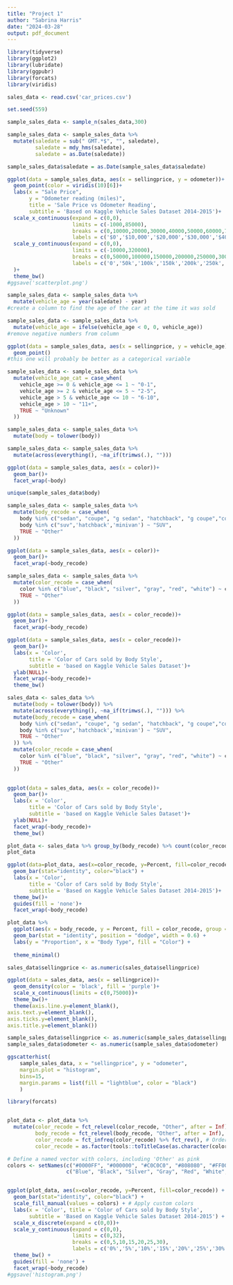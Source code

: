 ```yaml
---
title: "Project 1"
author: "Sabrina Harris"
date: "2024-03-28"
output: pdf_document
---
```


```r
library(tidyverse)
library(ggplot2)
library(lubridate)
library(ggpubr)
library(forcats)
library(viridis)

sales_data <- read.csv('car_prices.csv')
```

```r
set.seed(559)

sample_sales_data <- sample_n(sales_data,300)
```


```r
sample_sales_data <- sample_sales_data %>%
  mutate(saledate = sub(" GMT.*$", "", saledate),
         saledate = mdy_hms(saledate), 
         saledate = as.Date(saledate))

sample_sales_data$saledate = as.Date(sample_sales_data$saledate)
```


```r
ggplot(data = sample_sales_data, aes(x = sellingprice, y = odometer))+
  geom_point(color = viridis(10)[6])+
  labs(x = "Sale Price",
       y = "Odometer reading (miles)",
       title = 'Sale Price vs Odometer Reading',
       subtitle = 'Based on Kaggle Vehicle Sales Dataset 2014-2015')+
  scale_x_continuous(expand = c(0,0),
                     limits = c(-1000,85000),
                     breaks = c(0,10000,20000,30000,40000,50000,60000,70000,80000),
                     labels = c('$0','$10,000','$20,000','$30,000','$40,000','$50,000','$60,000','$70,000','$80,000'))+
  scale_y_continuous(expand = c(0,0),
                     limits = c(-10000,320000),
                     breaks = c(0,50000,100000,150000,200000,250000,300000),
                     labels = c('0','50k','100k','150k','200k','250k','300k')
  )+
  theme_bw()
#ggsave('scatterplot.png')
```

```r

sample_sales_data <- sample_sales_data %>%
  mutate(vehicle_age = year(saledate) - year)
#create a column to find the age of the car at the time it was sold
```

```r
sample_sales_data <- sample_sales_data %>%
  mutate(vehicle_age = ifelse(vehicle_age < 0, 0, vehicle_age))
#remove negative numbers from column
```

```r
ggplot(data = sample_sales_data, aes(x = sellingprice, y = vehicle_age))+
  geom_point()
#this one will probably be better as a categorical variable

```


```r

sample_sales_data <- sample_sales_data %>%
  mutate(vehicle_age_cat = case_when(
    vehicle_age >= 0 & vehicle_age <= 1 ~ "0-1",
    vehicle_age >= 2 & vehicle_age <= 5 ~ "2-5",
    vehicle_age > 5 & vehicle_age <= 10 ~ "6-10",
    vehicle_age > 10 ~ "11+",
    TRUE ~ "Unknown"
  ))

```

```r
sample_sales_data <- sample_sales_data %>%
  mutate(body = tolower(body)) 
```


```r
sample_sales_data <- sample_sales_data %>%
  mutate(across(everything(), ~na_if(trimws(.), "")))
```


```r
ggplot(data = sample_sales_data, aes(x = color))+
  geom_bar()+
  facet_wrap(~body)
```


```r
unique(sample_sales_data$body)
```

```r
sample_sales_data <- sample_sales_data %>%
  mutate(body_recode = case_when(
    body %in% c("sedan", "coupe", "g sedan", "hatchback", "g coupe","convertible") ~ "Sedan",
    body %in% c("suv",'hatchback','minivan') ~ "SUV",
    TRUE ~ "Other"
  ))
```


```r
ggplot(data = sample_sales_data, aes(x = color))+
  geom_bar()+
  facet_wrap(~body_recode)
```
```r
sample_sales_data <- sample_sales_data %>%
  mutate(color_recode = case_when(
    color %in% c("blue", "black", "silver", "gray", "red", "white") ~ color,
    TRUE ~ "Other"
  ))
```

```r
ggplot(data = sample_sales_data, aes(x = color_recode))+
  geom_bar()+
  facet_wrap(~body_recode)
```


```r
ggplot(data = sample_sales_data, aes(x = color_recode))+
  geom_bar()+
  labs(x = 'Color',
       title = 'Color of Cars sold by Body Style',
       subtitle = 'based on Kaggle Vehicle Sales Dataset')+
  ylab(NULL)+
  facet_wrap(~body_recode)+
  theme_bw()
```


```r
sales_data <- sales_data %>%
  mutate(body = tolower(body)) %>%
  mutate(across(everything(), ~na_if(trimws(.), ""))) %>%
  mutate(body_recode = case_when(
    body %in% c("sedan", "coupe", "g sedan", "hatchback", "g coupe","convertible") ~ "Sedan",
    body %in% c("suv",'hatchback','minivan') ~ "SUV",
    TRUE ~ "Other"
  )) %>% 
  mutate(color_recode = case_when(
    color %in% c("blue", "black", "silver", "gray", "red", "white") ~ color,
    TRUE ~ "Other"
  ))
  
```

```r
ggplot(data = sales_data, aes(x = color_recode))+
  geom_bar()+
  labs(x = 'Color',
       title = 'Color of Cars sold by Body Style',
       subtitle = 'based on Kaggle Vehicle Sales Dataset')+
  ylab(NULL)+
  facet_wrap(~body_recode)+
  theme_bw()
```

```r
plot_data <- sales_data %>% group_by(body_recode) %>% count(color_recode) %>% mutate(Percent = 100*n/sum(n))
plot_data
```


```r
ggplot(data=plot_data, aes(x=color_recode, y=Percent, fill=color_recode)) +
  geom_bar(stat="identity", color="black") +
  labs(x = 'Color',
       title = 'Color of Cars sold by Body Style',
       subtitle = 'Based on Kaggle Vehicle Sales Dataset 2014-2015')+
  theme_bw()+
  guides(fill = 'none')+
  facet_wrap(~body_recode)
```
```r
plot_data %>%
  ggplot(aes(x = body_recode, y = Percent, fill = color_recode, group = color_recode)) +
  geom_bar(stat = "identity", position = "dodge", width = 0.6) +
  labs(y = "Proportion", x = "Body Type", fill = "Color") +
  
  theme_minimal()
```

```r
sales_data$sellingprice <- as.numeric(sales_data$sellingprice)
```


```r

ggplot(data = sales_data, aes(x = sellingprice))+
  geom_density(color = 'black', fill = 'purple')+
  scale_x_continuous(limits = c(0,75000))+
  theme_bw()+
  theme(axis.line.y=element_blank(),
axis.text.y=element_blank(),
axis.ticks.y=element_blank(),
axis.title.y=element_blank())
```
```r
sample_sales_data$sellingprice <- as.numeric(sample_sales_data$sellingprice)
sample_sales_data$odometer <- as.numeric(sample_sales_data$odometer)
```

```r

ggscatterhist(
    sample_sales_data, x = "sellingprice", y = "odometer",
    margin.plot = "histogram",
    bins=15,
    margin.params = list(fill = "lightblue", color = "black")
    )
```



```r
library(forcats)


plot_data <- plot_data %>%
  mutate(color_recode = fct_relevel(color_recode, "Other", after = Inf), # Move "Other" to the end
         body_recode = fct_relevel(body_recode, "Other", after = Inf),   # Move "Other" for body_recode to the end
         color_recode = fct_infreq(color_recode) %>% fct_rev(), # Order colors by frequency, then reverse
         color_recode = as.factor(tools::toTitleCase(as.character(color_recode)))) # Capitalize color names

# Define a named vector with colors, including 'Other' as pink
colors <- setNames(c("#0000FF", "#000000", "#C0C0C0", "#808080", "#FF0000", "#FFFFFF", "#FFC0CB"), 
                   c("Blue", "Black", "Silver", "Gray", "Red", "White", "Other"))



```

```r

ggplot(plot_data, aes(x=color_recode, y=Percent, fill=color_recode)) +
  geom_bar(stat="identity", color="black") +
  scale_fill_manual(values = colors) + # Apply custom colors
  labs(x = 'Color', title = 'Color of Cars sold by Body Style',
       subtitle = 'Based on Kaggle Vehicle Sales Dataset 2014-2015') +
  scale_x_discrete(expand = c(0,0))+
  scale_y_continuous(expand = c(0,0),
                     limits = c(0,32),
                     breaks = c(0,5,10,15,20,25,30),
                     labels = c('0%','5%','10%','15%','20%','25%','30%'))+
  theme_bw() +
  guides(fill = 'none') +
  facet_wrap(~body_recode)
#ggsave('histogram.png')
```



